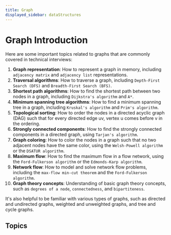 ```yaml
---
title: Graph
displayed_sidebar: dataStructures
---
```


# Graph Introduction

Here are some important topics related to graphs that are commonly covered in technical interviews:

01. **Graph representation**: How to represent a graph in memory,
    including `adjacency matrix` and `adjacency list` representations.
02. **Traversal algorithms**: How to traverse a graph, including `Depth-First Search (DFS)` and `Breadth-First Search (BFS)`.
03. **Shortest path algorithms**: How to find the shortest path between two nodes in a graph, including `Dijkstra's algorithm` and `A*`.
04. **Minimum spanning tree algorithms**: How to find a minimum spanning tree in a graph, including `Kruskal's algorithm` and `Prim's algorithm`.
05. **Topological sorting**: How to order the nodes in a directed acyclic graph (DAG) such that for every directed edge uv, vertex u comes before v in the ordering.
06. **Strongly connected components**: How to find the strongly connected components in a directed graph, using `Tarjan's algorithm`.
07. **Graph coloring**: How to color the nodes in a graph such that no two adjacent nodes have the same color, using the `Welsh-Powell algorithm` or the `DSATUR algorithm`.
08. **Maximum flow**: How to find the maximum flow in a flow network, using the `Ford-Fulkerson algorithm` or the `Edmonds-Karp algorithm`.
09. **Network flow**: How to model and solve network flow problems, including the `max-flow min-cut theorem` and the `Ford-Fulkerson algorithm`.
10. **Graph theory concepts**: Understanding of basic graph theory concepts, such as `degrees of a node`, `connectedness`, and `bipartiteness`.

It's also helpful to be familiar with various types of graphs, such as directed and undirected graphs, weighted and unweighted graphs, and tree and cycle graphs.

## Topics


<DocCardList />